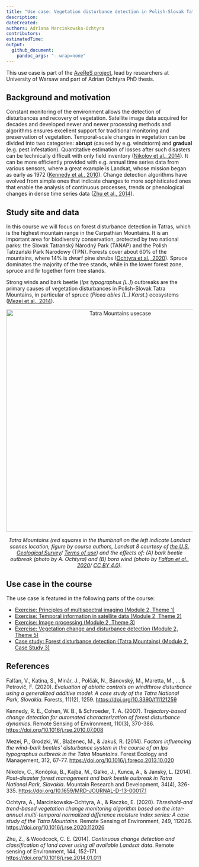 ```yaml
---
title: "Use case: Vegetation disturbance detection in Polish-Slovak Tatra Mountains"
description:
dateCreated:
authors: Adriana Marcinkowska-Ochtyra
contributors: 
estimatedTime:
output: 
  github_document:
    pandoc_args: "--wrap=none"
---
```


This use case is part of the [AveReS project](http://geoinformatics.uw.edu.pl/averes/), lead by researchers at University of Warsaw and part of Adrian Ochtyra PhD thesis.


## Background and motivation

Constant monitoring of the environment allows the detection of disturbances and recovery of vegetation. Satellite image data acquired for decades and developed newer and newer processing methods and algorithms ensures excellent support for traditional monitoring and preservation of vegetation. Temporal-scale changes in vegetation can be divided into two categories: **abrupt** (caused by e.g. windstorm) and **gradual** (e.g. pest infestation). Quantitative estimation of losses after such disasters can be technically difficult with only field inventory ([Nikolov et al., 2014](#references)). It can be more efficiently provided with e.g. annual time series data from various sensors, where a great example is Landsat, whose mission began as early as 1972 ([Kennedy et al., 2010](#references)). Change detection algorithms have evolved from simple ones that indicate changes to more sophisticated ones that enable the analysis of continuous processes, trends or phenological changes in dense time series data ([Zhu et al., 2014](#references)).

## Study site and data

In this course we will focus on forest disturbance detection in Tatras, which is the highest mountain range in the Carpathian Mountains. It is an important area for biodiversity conservation, protected by two national parks: the Slovak Tatranský Národný Park (TANAP) and the Polish Tatrzański Park Narodowy (TPN). Forests cover about 60% of the mountains, where 14% is dwarf pine shrubs ([Ochtyra et al., 2020](#references)). Spruce dominates the majority of the tree stands, while in the lower forest zone, spruce and fir together form tree stands. 

Strong winds and bark beetle (*Ips typographus [L.]*) outbreaks are the primary causes of vegetation disturbances in Polish-Slovak Tatra Mountains, in particular of spruce (*Picea abies [L.] Karst.*) ecosystems ([Mezei et al., 2014](#references)). 

<center>
<img src="media/usecase_tatras.png" title="Tatra Mountains." alt="Tatra Mountains usecase" width="600"/>

<i>Tatra Mountains (red squares in the thumbnail on the left indicate Landsat scenes location, figure by course authors, Landsat 8 courtesy of [the U.S. Geological Survey](https://www.usgs.gov/)/ [Terms of use](https://www.usgs.gov/information-policies-and-instructions/copyrights-and-credits)) and the effects of: (A) bark beetle outbreak (photo by A. Ochtyra) and (B) bora wind (photo by [Falťan et al., 2020](https://doi.org/10.3390/f11121259)/ [CC BY 4.0](https://creativecommons.org/licenses/by/4.0/)).</i>
</center>


## Use case in the course

The use case is featured in the following parts of the course:

* [Exercise: Principles of multispectral imaging (Module 2, Theme 1)](../module2/01_multispectral_principles/01_multispectral_principles_exercise.md)
* [Exercise: Temporal information in satellite data (Module 2, Theme 2)](../module2/02_temporal_information/02_temporal_information_exercise.md)
* [Exercise: Image processing (Module 2, Theme 3)](../module2/03_image_processing/03_image_processing_exercise.md)
* [Exercise: Vegetation change and disturbance detection (Module 2, Theme 5)](../module2/05_vegetation_monitoring/05_vegetation_monitoring_exercise.md)
* [Case study: Forest disturbance detection (Tatra Mountains) (Module 2, Case Study 3)](../module2/08_cs_disturbance_detection/08_cs_disturbance_detection.md)


## References

Falťan, V., Katina, S., Minár, J., Polčák, N., Bánovský, M., Maretta, M., ... & Petrovič, F. (2020). *Evaluation of abiotic controls on windthrow disturbance using a generalized additive model: A case study of the Tatra National Park, Slovakia.* Forests, 11(12), 1259. [https://doi.org/10.3390/f11121259](https://doi.org/10.3390/f11121259)

Kennedy, R. E., Cohen, W. B., & Schroeder, T. A. (2007). T*rajectory-based change detection for automated characterization of forest disturbance dynamics*. Remote Sensing of Environment, 110(3), 370-386. [https://doi.org/10.1016/j.rse.2010.07.008](https://doi.org/10.1016/j.rse.2010.07.008)

Mezei, P., Grodzki, W., Blaženec, M., & Jakuš, R. (2014). F*actors influencing the wind–bark beetles’ disturbance system in the course of an Ips typographus outbreak in the Tatra Mountains*. Forest Ecology and Management, 312, 67-77. [https://doi.org/10.1016/j.foreco.2013.10.020](https://doi.org/10.1016/j.foreco.2013.10.020)

Nikolov, C., Konôpka, B., Kajba, M., Galko, J., Kunca, A., & Janský, L. (2014). *Post-disaster forest management and bark beetle outbreak in Tatra National Park, Slovakia*. Mountain Research and Development, 34(4), 326-335. [https://doi.org/10.1659/MRD-JOURNAL-D-13-00017.1](https://doi.org/10.1659/MRD-JOURNAL-D-13-00017.1)

Ochtyra, A., Marcinkowska-Ochtyra, A., & Raczko, E. (2020). *Threshold-and trend-based vegetation change monitoring algorithm based on the inter-annual multi-temporal normalized difference moisture index series: A case study of the Tatra Mountains*. Remote Sensing of Environment, 249, 112026. [https://doi.org/10.1016/j.rse.2020.112026](https://doi.org/10.1016/j.rse.2020.112026)

Zhu, Z., & Woodcock, C. E. (2014). *Continuous change detection and classification of land cover using all available Landsat data*. Remote sensing of Environment, 144, 152-171. [https://doi.org/10.1016/j.rse.2014.01.011](https://doi.org/10.1016/j.rse.2014.01.011)

